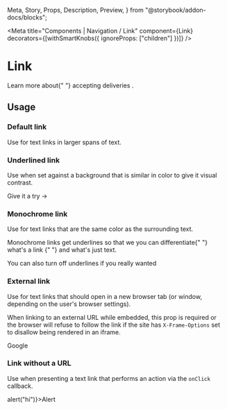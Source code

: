   Meta,
  Story,
  Props,
  Description,
  Preview,
} from "@storybook/addon-docs/blocks";

<Meta
  title="Components | Navigation / Link"
  component={Link}
  decorators={[withSmartKnobs({ ignoreProps: ["children"] })]}
/>

# Link

<Description of={Link} />

<Preview withToolbar>
  <Story name="Example">
    <p>
      Learn more about{" "}
      <Link url="https://help.envoy.com/how-can-i-use-envoy-for-deliveries/">
        accepting deliveries
      </Link>
      .
    </p>
  </Story>
</Preview>

<Props of={Link} />

## Usage

### Default link

Use for text links in larger spans of text.

### Underlined link

Use when set against a background that is similar in color to give it visual contrast.

<Preview>
  <Story name="Underlined">
    <Link url="https://dashboard.envoy.com/deliveries" underlined>
      Give it a try →
    </Link>
  </Story>
</Preview>

### Monochrome link

Use for text links that are the same color as the surrounding text.

<Preview>
  <Story name="Monochrome">
    <div>
      <p>
        Monochrome links get underlines so that we you can differentiate{" "}
        <Link url="https://dashboard.envoy.com/deliveries" monochrome>
          what's a link
        </Link>{" "}
        and what's just text.
      </p>
      <Link
        url="https://dashboard.envoy.com/deliveries"
        monochrome
        underlined={false}
      >
        You can also turn off underlines if you really wanted
      </Link>
    </div>
  </Story>
</Preview>

### External link

Use for text links that should open in a new browser tab (or window, depending on the
user's browser settings).

When linking to an external URL while embedded, this prop is required or the browser will
refuse to follow the link if the site has `X-Frame-Options` set to disallow being rendered
in an iframe.

<Preview>
  <Story name="External">
    <Link url="https://www.google.com" external>
      Google
    </Link>
  </Story>
</Preview>

### Link without a URL

Use when presenting a text link that performs an action via the `onClick` callback.

<Preview>
  <Story name="No URL">
    <Link onClick={() => alert("hi")}>Alert</Link>
  </Story>
</Preview>
